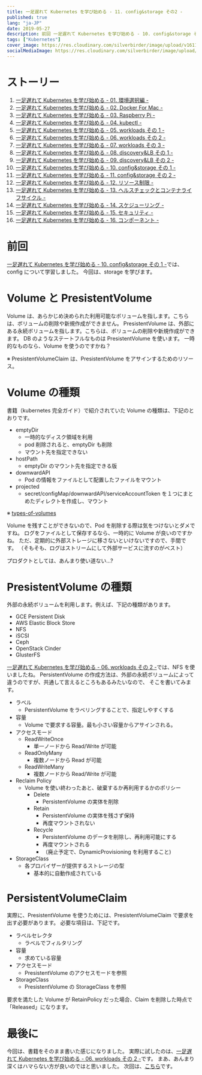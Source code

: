 ```yaml
---
title: 一足遅れて Kubernetes を学び始める - 11. config&storage その2 -
published: true
lang: "ja-JP"
date: 2019-05-27
description: 前回 一足遅れて Kubernetes を学び始める - 10. config&storage その1 -では、configについて学習しました。今回は、storageを学びます。
tags: ["Kubernetes"]
cover_image: https://res.cloudinary.com/silverbirder/image/upload/v1611128736/silver-birder.github.io/assets/logo.png
socialMediaImage: https://res.cloudinary.com/silverbirder/image/upload/v1611128736/silver-birder.github.io/assets/logo.png
---
```


# ストーリー

1. [一足遅れて Kubernetes を学び始める - 01. 環境選択編 -](../start_the_learning_kubernetes_01/index.mdx)
1. [一足遅れて Kubernetes を学び始める - 02. Docker For Mac -](../start_the_learning_kubernetes_02/index.mdx)
1. [一足遅れて Kubernetes を学び始める - 03. Raspberry Pi -](../start_the_learning_kubernetes_03/index.mdx)
1. [一足遅れて Kubernetes を学び始める - 04. kubectl -](../start_the_learning_kubernetes_04/index.mdx)
1. [一足遅れて Kubernetes を学び始める - 05. workloads その 1 -](../start_the_learning_kubernetes_05/index.mdx)
1. [一足遅れて Kubernetes を学び始める - 06. workloads その 2 -](../start_the_learning_kubernetes_06/index.mdx)
1. [一足遅れて Kubernetes を学び始める - 07. workloads その 3 -](../start_the_learning_kubernetes_07/index.mdx)
1. [一足遅れて Kubernetes を学び始める - 08. discovery&LB その 1 -](../start_the_learning_kubernetes_08/index.mdx)
1. [一足遅れて Kubernetes を学び始める - 09. discovery&LB その 2 -](../start_the_learning_kubernetes_09/index.mdx)
1. [一足遅れて Kubernetes を学び始める - 10. config&storage その 1 -](../start_the_learning_kubernetes_10/index.mdx)
1. [一足遅れて Kubernetes を学び始める - 11. config&storage その 2 -](../start_the_learning_kubernetes_11/index.mdx)
1. [一足遅れて Kubernetes を学び始める - 12. リソース制限 -](../start_the_learning_kubernetes_12/index.mdx)
1. [一足遅れて Kubernetes を学び始める - 13. ヘルスチェックとコンテナライフサイクル -](../start_the_learning_kubernetes_13/index.mdx)
1. [一足遅れて Kubernetes を学び始める - 14. スケジューリング -](../start_the_learning_kubernetes_14/index.mdx)
1. [一足遅れて Kubernetes を学び始める - 15. セキュリティ -](../start_the_learning_kubernetes_15/index.mdx)
1. [一足遅れて Kubernetes を学び始める - 16. コンポーネント -](../start_the_learning_kubernetes_16/index.mdx)

# 前回

[一足遅れて Kubernetes を学び始める - 10. config&storage その 1 -](../start_the_learning_kubernetes_10/index.mdx)では、config について学習しました。
今回は、storage を学びます。

# Volume と PresistentVolume

Volume は、あらかじめ決められた利用可能なボリュームを指します。こちらは、ボリュームの削除や新規作成ができません。
PresistentVolume は、外部にある永続ボリュームを指します。こちらは、ボリュームの削除や新規作成ができます。
DB のようなステートフルなものは PresistentVolume を使います。
一時的なものなら、Volume を使うのですかね？

※ PresistentVolumeClaim は、PresistentVolume をアサインするためのリソース。

# Volume の種類

書籍（kubernetes 完全ガイド）で紹介されていた Volume の種類は、下記のとおりです。

- emptyDir
  - 一時的なディスク領域を利用
  - pod 削除されると、emptyDir も削除
  - マウント先を指定できない
- hostPath
  - emptyDir のマウント先を指定できる版
- downwardAPI
  - Pod の情報をファイルとして配置したファイルをマウント
- projected
  - secret/configMap/downwardAPI/serviceAccountToken を１つにまとめたディレクトを作成し、マウント

※ [types-of-volumes](https://kubernetes.io/docs/concepts/storage/volumes/#types-of-volumes)

Volume を残すことができないので、Pod を削除する際は気をつけないとダメですね。
ログをファイルとして保存するなら、一時的に Volume が良いのですかね。
ただ、定期的に外部ストレージに移さないといけないですので、手間です。
（そもそも、ログはストリームにして外部サービスに流すのがベスト）

プロダクトとしては、あんまり使い道ない...?

# PresistentVolume の種類

外部の永続ボリュームを利用します。例えば、下記の種類があります。

- GCE Persistent Disk
- AWS Elastic Block Store
- NFS
- iSCSI
- Ceph
- OpenStack Cinder
- GlusterFS

[一足遅れて Kubernetes を学び始める - 06. workloads その 2 -](../start_the_learning_kubernetes_06/index.mdx)では、NFS を使いましたね。
PersistentVolume の作成方法は、外部の永続ボリュームによって違うのですが、共通して言えるところもあるみたいなので、
そこを書いてみます。

- ラベル
  - PersistentVolume をラベリングすることで、指定しやすくする
- 容量
  - Volume で要求する容量。最も小さい容量からアサインされる。
- アクセスモード
  - ReadWriteOnce
    - 単一ノードから Read/Write が可能
  - ReadOnlyMany
    - 複数ノードから Read が可能
  - ReadWriteMany
    - 複数ノードから Read/Write が可能
- Reclaim Policy
  - Volume を使い終わったあと、破棄するか再利用するかのポリシー
    - Delete
      - PersistentVolume の実体を削除
    - Retain
      - PersistentVolume の実体を残さず保持
      - 再度マウントされない
    - Recycle
      - PersistentVolume のデータを削除し、再利用可能にする
      - 再度マウントされる
      - （廃止予定で、DynamicProvisioning を利用すること)
- StorageClass
  - 各プロバイザーが提供するストレージの型
    - 基本的に自動作成されている

# PersistentVolumeClaim

実際に、PresistentVolume を使うためには、PresistentVolumeClaim で要求を出す必要があります。
必要な項目は、下記です。

- ラベルセレクタ
  - ラベルでフィルタリング
- 容量
  - 求めている容量
- アクセスモード
  - PresistentVolume のアクセスモードを参照
- StorageClass
  - PresistentVolume の StorageClass を参照

要求を満たした Volume が RetainPolicy だった場合、Claim を削除した時点で「Released」になります。

# 最後に

今回は、書籍をそのまま書いた感じになりました。
実際に試したのは、[一足遅れて Kubernetes を学び始める - 06. workloads その 2 -](../start_the_learning_kubernetes_06/index.mdx)です。
まあ、あんまり深くはハマらない方が良いのではと思いました。
次回は、[こちら](../start_the_learning_kubernetes_12/index.mdx)です。
